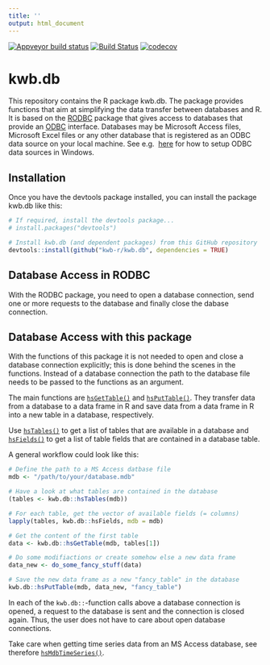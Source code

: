 ```yaml
---
title: ''
output: html_document
---
```


[![Appveyor build status](https://ci.appveyor.com/api/projects/status/m70gtm2010x6hnqi/branch/master?svg=true)](https://ci.appveyor.com/project/KWB-R/kwb-db/branch/master)
[![Build Status](https://travis-ci.org/KWB-R/kwb.db.svg?branch=master)](https://travis-ci.org/KWB-R/kwb.db)
[![codecov](https://codecov.io/github/KWB-R/kwb.db/branch/master/graphs/badge.svg)](https://codecov.io/github/KWB-R/kwb.db)
<!-- [![lifecycle](https://img.shields.io/badge/lifecycle-stable-brightgreen.svg)](https://www.tidyverse.org/lifecycle/#stable) -->

# kwb.db

This repository contains the R package kwb.db. The package provides functions 
that aim at simplifying the data transfer between databases and R. It is based 
on the [RODBC](https://cran.r-project.org/web/packages/RODBC/) package that 
gives access to databases that provide an
[ODBC](https://docs.microsoft.com/en-us/sql/odbc/reference/what-is-odbc) 
interface. Databases may be Microsoft Access files, Microsoft Excel files or 
any other database that is registered as an ODBC data source on your local
machine. See e.g. 
[here](https://docs.microsoft.com/en-us/sql/odbc/admin/odbc-data-source-administrator) 
for how to setup ODBC data sources in Windows.

## Installation

Once you have the devtools package installed, you can install the package kwb.db
like this:

```r
# If required, install the devtools package...
# install.packages("devtools")

# Install kwb.db (and dependent packages) from this GitHub repository
devtools::install(github("kwb-r/kwb.db", dependencies = TRUE)
```

## Database Access in RODBC

With the RODBC package, you need to open a database connection, send one or more
requests to the database and finally close the dabase connection.

## Database Access with this package

With the functions of this package it is not needed to open and close a database
connection explicitly; this is done behind the scenes in the functions. Instead
of a database connection the path to the database file needs to be passed to the
functions as an argument. 

The main functions are [`hsGetTable()`](docs/reference/hsGetTable.html) and 
[`hsPutTable()`](docs/reference/hsPutTable.html). They transfer data from a
database to a data frame in R and save data from a data frame in R into a new
table in a database, respectively.

Use [`hsTables()`](docs/reference/hsTables.html) to get a list of tables that 
are available in a database and [`hsFields()`](docs/reference/hsFields.html) to 
get a list of table fields that are contained in a database table.

A general workflow could look like this:

```r
# Define the path to a MS Access datbase file
mdb <- "/path/to/your/database.mdb"

# Have a look at what tables are contained in the database
(tables <- kwb.db::hsTables(mdb))

# For each table, get the vector of available fields (= columns)
lapply(tables, kwb.db::hsFields, mdb = mdb)

# Get the content of the first table
data <- kwb.db::hsGetTable(mdb, tables[1])

# Do some modifiactions or create somehow else a new data frame
data_new <- do_some_fancy_stuff(data)

# Save the new data frame as a new "fancy_table" in the database
kwb.db::hsPutTable(mdb, data_new, "fancy_table")
```

In each of the `kwb.db::`-function calls above a database connection is opened,
a request to the database is sent and the connection is closed again. Thus, the
user does not have to care about open database connections. 

Take care when getting time series data from an MS Access database, see 
therefore [`hsMdbTimeSeries()`](docs/reference/hsMdbTimeSeries.html). 
